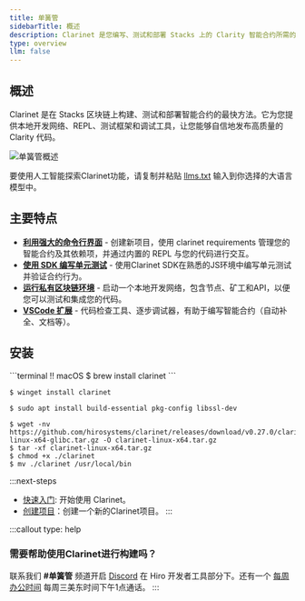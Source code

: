 ```yaml
---
title: 单簧管
sidebarTitle: 概述
description: Clarinet 是您编写、测试和部署 Stacks 上的 Clarity 智能合约所需的一切。
type: overview
llm: false
---
```

## 概述

Clarinet 是在 Stacks 区块链上构建、测试和部署智能合约的最快方法。它为您提供本地开发网络、REPL、测试框架和调试工具，让您能够自信地发布高质量的 Clarity 代码。

![单簧管概述](/images/tools/clarinet/overview.svg)

要使用人工智能探索Clarinet功能，请复制并粘贴 [llms.txt](/tools/clarinet/llms.txt) 输入到你选择的大语言模型中。

## 主要特点

* [**利用强大的命令行界面**](/tools/clarinet/cli-reference) - 创建新项目，使用 clarinet requirements 管理您的智能合约及其依赖项，并通过内置的 REPL 与您的代码进行交互。
* [**使用 SDK 编写单元测试**](/tools/clarinet/sdk-introduction) - 使用Clarinet SDK在熟悉的JS环境中编写单元测试并验证合约行为。
* [**运行私有区块链环境**](/tools/clarinet/local-blockchain-development) - 启动一个本地开发网络，包含节点、矿工和API，以便您可以测试和集成您的代码。
* [**VSCode 扩展**](/tools/clarinet/vscode-extension) - 代码检查工具、逐步调试器，有助于编写智能合约（自动补全、文档等）。

## 安装

<TerminalPicker storage="macOs">
  ```terminal !! macOS
  $ brew install clarinet
  ```

  ```terminal !! Windows
  $ winget install clarinet
  ```

  ```terminal !! Cargo
  $ sudo apt install build-essential pkg-config libssl-dev
  ```

  ```terminal !! Binary
  $ wget -nv https://github.com/hirosystems/clarinet/releases/download/v0.27.0/clarinet-linux-x64-glibc.tar.gz -O clarinet-linux-x64.tar.gz
  $ tar -xf clarinet-linux-x64.tar.gz
  $ chmod +x ./clarinet
  $ mv ./clarinet /usr/local/bin
  ```
</TerminalPicker>

:::next-steps
* [快速入门](/tools/clarinet/quickstart): 开始使用 Clarinet。
* [创建项目](/tools/clarinet/project-development)：创建一个新的Clarinet项目。
:::

:::callout
type: help

### 需要帮助使用Clarinet进行构建吗？

联系我们 **#单簧管** 频道开启 [Discord](https://stacks.chat/) 在 Hiro 开发者工具部分下。还有一个 [每周办公时间](https://www.addevent.com/event/kI22007085) 每周三美东时间下午1点通话。
:::
